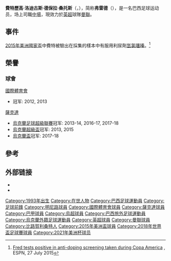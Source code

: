 {{noteTA|G1=football|G2=南美球會|G3=UEFA
|T=zh-cn:弗雷德·罗德里格斯;zh-hk:費特歷高·洛迪古斯;zh-tw:佛雷德里科·羅德里奎斯;
|1=zh-cn:弗雷德里科·罗德里格斯;zh-hk:費特歷高·洛迪古斯;zh-tw:佛雷德里科·羅德里奎斯;
|2=zh-cn:弗雷德; zh-hk:費特;zh-tw:佛雷德;
|3=zh-cn:罗德里格斯; zh-hk:洛迪古斯; zh-tw:羅德里奎斯;
|4=zh-cn:贝洛奥里藏特; zh-hk:比路賀利桑特; zh-tw:美景市;
}}
{{Infobox football biography
| name        = 費特<br />Fred
| image       = Fred Brazil (cropped).jpg
| caption     = 2018年代表[[巴西國家足球隊|巴西國家足球隊]]
| fullname    = Frederico Rodrigues de Paula Santos
| birth_date  = {{birth date and age|1993|03|05}}
| birth_place = [[巴西|巴西]][[比路賀利桑特|比路賀利桑特]]
| height      = {{height|m=1.69}}
| position    = [[中場|中場]]
| currentclub = [[曼聯|曼聯]]
| clubnumber  = 17
| youthyears1 = 2003–2009
| youthclubs1 = [[明尼路體育會|明尼路]]
| youthyears2 = 2010–2012
| youthclubs2 = [[國際體育會|國際體育會]]
| years1      = 2012–2013
| clubs1      = [[國際體育會|國際體育會]]
| caps1       = 33
| goals1      = 7
| years2      = 2013–2018
| clubs2      = [[薩克達足球會|薩克達]]
| caps2       = 101
| goals2      = 10
| years3      = 2018–
| clubs3      = [[曼聯|曼聯]]
| caps3       = 97
| goals3      = 5
| nationalyears1 = 2013
| nationalteam1 = {{link-en|巴西20歲以下國家足球隊|Brazil national under-20 football team|巴西U-20}}

| nationalcaps1 = 3
| nationalgoals1 = 0
| nationalyears2 = 2014–
| nationalteam2 = [[巴西國家足球隊|巴西]]
| nationalcaps2 = 20
| nationalgoals2 = 0
| pcupdate    = 2021年10月2日
| ntupdate    = 2021年10月11日
}}

'''費特歷高·洛迪古斯·德保拉·桑托斯'''（{{lang-pt|'''Frederico Rodrigues de Paula Santos'''}}，{{bd|1993年|3月5日}}），简称'''弗雷德'''（{{lang|pt|'''Fred'''}}），是一名巴西足球运动员，场上司職[[中場|中場]]，現效力於[[英格蘭超級足球聯賽|英超]]球隊[[曼聯|曼聯]]。

==事件==
[[2015年美洲國家盃|2015年美洲國家盃]]中費特被驗出在採集的樣本中有服用利尿劑[[氫氯噻嗪|氫氯噻嗪]]。<ref>[http://www.espnfc.com/copa-america/story/2538659/fred-tests-positive-in-anti-doping-screening Fred tests positive in anti-doping screening taken during Copa America] {{Wayback|url=http://www.espnfc.com/copa-america/story/2538659/fred-tests-positive-in-anti-doping-screening |date=20191130005339 }}, ESPN, 27 July 2015</ref>

==榮譽==
===球會===
;[[國際體育會|國際體育會]]
*{{le|巴西高乔州足球甲级联赛|Campeonato Gaúcho|高乔州联赛}}冠军: 2012, 2013

;[[薩克達足球會|薩克達]]
*[[烏克蘭足球超級聯賽|烏克蘭足球超級聯賽]]冠军: 2013-14, 2016-17, 2017-18
*[[烏克蘭超級盃|烏克蘭超級盃]]冠军: 2013, 2015
*[[烏克蘭盃|烏克蘭盃]]冠军: 2017-18

==參考==
{{Reflist}}

== 外部链接 ==
{{commons category}}
*{{UEFA player}}
*{{Soccerbase}}

{{曼聯球員名單}}
{{2015年美洲國家盃足球賽巴西參賽名單}}
{{2018年世界盃足球賽巴西參賽名單}}
{{2021年美洲盃足球賽巴西參賽名單}}
{{DEFAULTSORT:Frederico Rodrigues}}
[[Category:1993年出生|Category:1993年出生]]
[[Category:在世人物|Category:在世人物]]
[[Category:巴西足球運動員|Category:巴西足球運動員]]
[[Category:足球前鋒|Category:足球前鋒]]
[[Category:明尼路球員|Category:明尼路球員]]
[[Category:國際體育會球員|Category:國際體育會球員]]
[[Category:薩克達球員|Category:薩克達球員]]
[[Category:巴甲球員|Category:巴甲球員]]
[[Category:烏超球員|Category:烏超球員]]
[[Category:巴西旅外足球運動員|Category:巴西旅外足球運動員]]
[[Category:烏克蘭外籍足球運動員|Category:烏克蘭外籍足球運動員]]
[[Category:英超球員|Category:英超球員]]
[[Category:曼聯球員|Category:曼聯球員]]
[[Category:比路賀利桑特人|Category:比路賀利桑特人]]
[[Category:2015年美洲盃球員|Category:2015年美洲盃球員]]
[[Category:2018年世界盃足球賽球員|Category:2018年世界盃足球賽球員]]
[[Category:2021年美洲杯球员|Category:2021年美洲杯球员]]